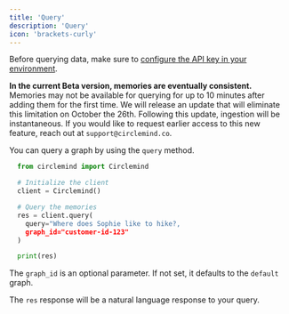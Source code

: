 ```yaml
---
title: 'Query'
description: 'Query'
icon: 'brackets-curly'
---
```


Before querying data, make sure to [configure the API key in your environment](/essentials/getting-started#getting-started).

**In the current Beta version, memories are eventually consistent.** 
Memories may not be available for querying for up to 10 minutes after adding them for the first time. We will release an update that will eliminate this limitation on October the 26th. Following this update, ingestion will be instantaneous. If you would like to request earlier access to this new feature, reach out at `support@circlemind.co`.   

You can query a graph by using the `query` method.

```python
  from circlemind import Circlemind

  # Initialize the client
  client = Circlemind()

  # Query the memories
  res = client.query(
    query="Where does Sophie like to hike?,
    graph_id="customer-id-123"
  )

  print(res)
```

The `graph_id` is an optional parameter. If not set, it defaults to the `default` graph.

The `res` response will be a natural language response to your query.